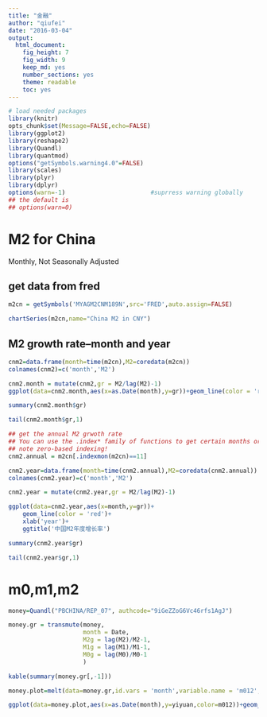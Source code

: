 ```yaml
---
title: "金融"
author: "qiufei"
date: "2016-03-04"
output: 
  html_document: 
    fig_height: 7
    fig_width: 9
    keep_md: yes
    number_sections: yes
    theme: readable
    toc: yes
---
```


```r

# load needed packages
library(knitr)
opts_chunk$set(Message=FALSE,echo=FALSE)
library(ggplot2)
library(reshape2)
library(Quandl)
library(quantmod)
options("getSymbols.warning4.0"=FALSE)
library(scales)
library(plyr)
library(dplyr)
options(warn=-1)                        #suprress warning globally
## the default is
## options(warn=0)

```


# M2 for China

Monthly, Not Seasonally Adjusted

## get data from fred

```r

m2cn = getSymbols('MYAGM2CNM189N',src='FRED',auto.assign=FALSE)

chartSeries(m2cn,name="China M2 in CNY")

```


## M2 growth rate--month and year

```r

cnm2=data.frame(month=time(m2cn),M2=coredata(m2cn))
colnames(cnm2)=c('month','M2')

cnm2.month = mutate(cnm2,gr = M2/lag(M2)-1)
ggplot(data=cnm2.month,aes(x=as.Date(month),y=gr))+geom_line(color = 'red')+ggtitle('中国M2月度增长率')

summary(cnm2.month$gr)

tail(cnm2.month$gr,1)

## get the annual M2 grwoth rate
## You can use the .index* family of functions to get certain months or certain days of the month.
## note zero-based indexing!
cnm2.annual = m2cn[.indexmon(m2cn)==11]

cnm2.year=data.frame(month=time(cnm2.annual),M2=coredata(cnm2.annual))
colnames(cnm2.year)=c('month','M2')

cnm2.year = mutate(cnm2.year,gr = M2/lag(M2)-1)

ggplot(data=cnm2.year,aes(x=month,y=gr))+
    geom_line(color = 'red')+
    xlab('year')+
    ggtitle('中国M2年度增长率')

summary(cnm2.year$gr)

tail(cnm2.year$gr,1)


```

# m0,m1,m2

```r

money=Quandl("PBCHINA/REP_07", authcode="9iGeZZoG6Vc46rfs1AgJ")

money.gr = transmute(money,
                     month = Date,
                     M2g = lag(M2)/M2-1,
                     M1g = lag(M1)/M1-1,
                     M0g = lag(M0)/M0-1
                     )

kable(summary(money.gr[,-1]))

money.plot=melt(data=money.gr,id.vars = 'month',variable.name = 'm012',value.name = 'yiyuan')

ggplot(data=money.plot,aes(x=as.Date(month),y=yiyuan,color=m012))+geom_line()+geom_point()


```


